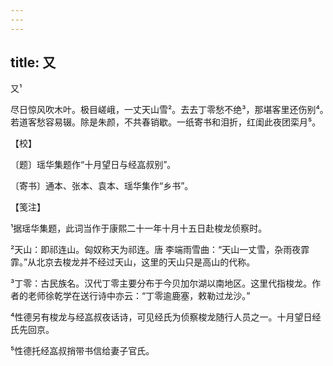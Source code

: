 ```yaml
---
---
---
```

title: 又
---



又¹





尽日惊风吹木叶。极目嵯峨，一丈天山雪²。去去丁零愁不绝³，那堪客里还伤别⁴。　　若道客愁容易辍。除是朱颜，不共春销歇。一纸寄书和泪折，红闺此夜团栾月⁵。





【校】


〔题〕瑶华集题作“十月望日与经嵓叔别”。

〔寄书〕通本、张本、袁本、瑶华集作“乡书”。





【笺注】


¹据瑶华集题，此词当作于康熙二十一年十月十五日赴梭龙侦察时。

²天山：即祁连山。匈奴称天为祁连。唐 李端雨雪曲：“天山一丈雪，杂雨夜霏霏。”从北京去梭龙并不经过天山，这里的天山只是高山的代称。

³丁零：古民族名。汉代丁零主要分布于今贝加尔湖以南地区。这里代指梭龙。作者的老师徐乾学在送行诗中亦云：“丁零逾鹿塞，敕勒过龙沙。”

⁴性德另有梭龙与经嵓叔夜话诗，可见经氏为侦察梭龙随行人员之一。十月望日经氏先回京。

⁵性德托经嵓叔捎带书信给妻子官氏。